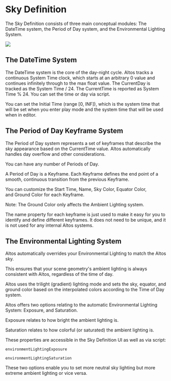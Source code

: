 Sky Definition
==============

The Sky Definition consists of three main conceptual modules: The DateTime system, the Period of Day system, and the Environmental Lighting System.

![](/img/sky-definition.webp)

The DateTime System
-------------------

The DateTime system is the core of the day-night cycle. Altos tracks a continuous System Time clock, which starts at an arbitrary 0 value and continues infinitely through to the max float value. The CurrentDay is tracked as the System Time / 24. The CurrentTime is reported as System Time % 24. You can set the time or day via script.

You can set the Initial Time (range [0, INF]), which is the system time that will be set when you enter play mode and the system time that will be used when in editor.

The Period of Day Keyframe System
---------------------------------

The Period of Day system represents a set of keyframes that describe the sky appearance based on the CurrentTime value. Altos automatically handles day overflow and other considerations.

You can have any number of Periods of Day.

A Period of Day is a Keyframe. Each Keyframe defines the end point of a smooth, continuous transition from the previous Keyframe.

You can customize the Start Time, Name, Sky Color, Equator Color, and Ground Color for each Keyframe.

Note: The Ground Color only affects the Ambient Lighting system.

The name property for each keyframe is just used to make it easy for you to identify and define different keyframes. It does not need to be unique, and it is not used for any internal Altos systems.

The Environmental Lighting System
---------------------------------

Altos automatically overrides your Environmental Lighting to match the Altos sky.

This ensures that your scene geometry's ambient lighting is always consistent with Altos, regardless of the time of day.

Altos uses the trilight (gradient) lighting mode and sets the sky, equator, and ground color based on the interpolated colors according to the Time of Day system.

Altos offers two options relating to the automatic Environmental Lighting System: Exposure, and Saturation.

Exposure relates to how bright the ambient lighting is.

Saturation relates to how colorful (or saturated) the ambient lighting is.

These properties are accessible in the Sky Definition UI as well as via script:

`environmentLightingExposure`

`environmentLightingSaturation`

These two options enable you to set more neutral sky lighting but more extreme ambient lighting or vice versa.
